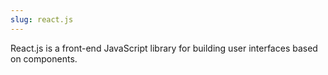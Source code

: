 ```yaml
---
slug: react.js
---
```


<Link
  href="https://react.dev/"
  isExternal={true}
>React.js</Link>
is a front-end JavaScript library for building user interfaces based on components.
